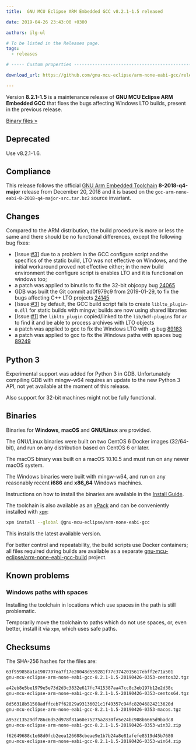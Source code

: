 ```yaml
---
title:  GNU MCU Eclipse ARM Embedded GCC v8.2.1-1.5 released

date: 2019-04-26 23:43:00 +0300

authors: ilg-ul

# To be listed in the Releases page.
tags:
  - releases

# ----- Custom properties -----------------------------------------------------

download_url: https://github.com/gnu-mcu-eclipse/arm-none-eabi-gcc/releases/tag/v8.2.1-1.5/

---
```


Version **8.2.1-1.5** is a maintenance release of
**GNU MCU Eclipse ARM Embedded GCC** that fixes the bugs affecting Windows
LTO builds, present in the previous release.

<!-- truncate -->

<p><a href={ frontMatter.download_url }>Binary files »</a></p>

## Deprecated

Use v8.2.1-1.6.

## Compliance

This release follows the official
[GNU Arm Embedded Toolchain](https://developer.arm.com/open-source/gnu-toolchain/gnu-rm)
**8-2018-q4-major** release from December 20, 2018 and it is based on the
`gcc-arm-none-eabi-8-2018-q4-major-src.tar.bz2` source invariant.

## Changes

Compared to the ARM distribution, the build procedure is more or less the
same and there should be no functional differences, except the following
bug fixes:

- [Issue:[#3](https://github.com/gnu-mcu-eclipse/arm-none-eabi-gcc-build/issues/3)]
  due to a problem in the GCC configure script and the specifics of the static
  build, LTO was not effective on Windows, and the initial workaround proved
  not effective either; in the new build environment the configure script is
  enables LTO and it is functional on windows too;
- a patch was applied to binutils to fix the 32-bit objcopy bug
  [24065](https://sourceware.org/bugzilla/show_bug.cgi?id=24065)
- GDB was built the Git commit ad0f979c9 from 2019-01-29, to fix the bugs
  affecting C++ LTO projects
  [24145](https://sourceware.org/bugzilla/show_bug.cgi?id=24145)
- [Issue:[#3](https://github.com/gnu-mcu-eclipse/arm-none-eabi-gcc-build/issues/3)]
  by default, the GCC build script fails to create `liblto_plugin-0.dll`
  for static builds with mingw; builds are now using shared libraries
- [Issue:[#1](https://github.com/gnu-mcu-eclipse/arm-none-eabi-gcc-build/issues/1)]
  the `liblto_plugin` copied/linked to the `lib/bdf-plugins` for `ar`
  to find it and be able to process archives with LTO objects
- a patch was applied to gcc to fix the Windows LTO with -g bug
  [89183](https://gcc.gnu.org/bugzilla/show_bug.cgi?id=89183)
- a patch was applied to gcc to fix the Windows paths with spaces bug
  [89249](https://gcc.gnu.org/bugzilla/show_bug.cgi?id=89249)

## Python 3

Experimental support was added for Python 3 in GDB. Unfortunately compiling
GDB with mingw-w64 requires an update to the new Python 3
API, not yet available at the moment of this release.

Also support for 32-bit machines might not be fully functional.

## Binaries

Binaries for **Windows**, **macOS** and **GNU/Linux** are provided.

The GNU/Linux binaries were built on two CentOS 6 Docker images (32/64-bit),
and run on any distribution based on CentOS 6 or later.

The macOS binary was built on a macOS 10.10.5 and must run on any newer
macOS system.

The Windows binaries were built with mingw-w64, and run on any reasonably
recent **i686** and **x86_64** Windows machines.

Instructions on how to install the binaries are available in the [Install Guide](/docs/install/).

The toolchain is also available as an
[xPack](https://www.npmjs.com/package/@gnu-mcu-eclipse/arm-none-eabi-gcc)
and can be conveniently installed with
[`xpm`](https://www.npmjs.com/package/xpm):

```sh
xpm install --global @gnu-mcu-eclipse/arm-none-eabi-gcc
```

This installs the latest available version.

For better control and repeatability, the build scripts use Docker containers;
all files required during builds are available as a separate
[gnu-mcu-eclipse/arm-none-eabi-gcc-build](https://github.com/gnu-mcu-eclipse/arm-none-eabi-gcc-build)
project.

## Known problems

### Windows paths with spaces

Installing the toolchain in locations which use spaces in the path is still problematic.

Temporarily move the toolchain to paths which do not use spaces, or, even better, install it via `xpm`, which uses safe paths.

## Checksums

The SHA-256 hashes for the files are:

```txt
63f959858a1a1907797ea7f17e20048d559281f77c3742015617ebff2e71a501
gnu-mcu-eclipse-arm-none-eabi-gcc-8.2.1-1.5-20190426-0353-centos32.tgz

a42eb8e5be1979e5e73d2d3c3832e617fc7415387aa47cc8c3eb197b12e2d38c
gnu-mcu-eclipse-arm-none-eabi-gcc-8.2.1-1.5-20190426-0353-centos64.tgz

8d56318b51508adffceb7f62829a93136021c1f49357c94fc82046824213620d
gnu-mcu-eclipse-arm-none-eabi-gcc-8.2.1-1.5-20190426-0353-macos.tgz

a953c13529df786c6d52d978f31a60e75275a2830fe5e24bc908b6665d9badc8
gnu-mcu-eclipse-arm-none-eabi-gcc-8.2.1-1.5-20190426-0353-win32.zip

f62649688c1e68d0fcb2eea126688cbeae9e1b7b24a8e81afefe8519d45b7680
gnu-mcu-eclipse-arm-none-eabi-gcc-8.2.1-1.5-20190426-0353-win64.zip
```
